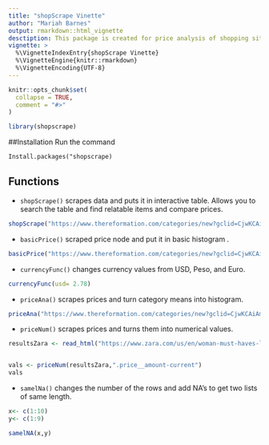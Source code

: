 ```yaml
---
title: "shopScrape Vinette"
author: "Mariah Barnes"
output: rmarkdown::html_vignette
desctiption: This package is created for price analysis of shopping sites.The motivation behind it is the problems that shoppers face when looking at two different sites and wanting to easily compare the prices. In this package will be ways to compare prices in a data frame while also searching the table. Other functions includes webscrapping for price barplots, currency changes, and parsing numbers. This can be used for big shoppping events like black Friday or even better cyber Monday.In the future I would like to update the currency function to take in more currencies and update the functionality of the barplots. 
vignette: >
  %\VignetteIndexEntry{shopScrape Vinette}
  %\VignetteEngine{knitr::rmarkdown}
  %\VignetteEncoding{UTF-8}
---
```


```r
knitr::opts_chunk$set(
  collapse = TRUE,
  comment = "#>"
)
```

```r
library(shopscrape)
```
##Installation
Run the command
```
Install.packages("shopscrape)
```
## Functions
  * `shopScrape()` scrapes data and puts it in interactive table.
  Allows you to search the table and find relatable items and compare prices.
```r
shopScrape("https://www.thereformation.com/categories/new?gclid=CjwKCAiAm7OMBhAQEiwArvGi3EYt2jozZbzQktEYy2iInclcxHpJKKnWfqu3Jo2mHfABJ-R90ghQVhoCmwAQAvD_BwE" , ".product-prices__price span , .product-summary__name a","https://www.zara.com/us/en/woman-must-haves-l4503.html?v1=1609213", ".price__amount-current , #main .link span")
```
  
  * `basicPrice()` scraped price node and put it in basic histogram .
```r
basicPrice("https://www.thereformation.com/categories/new?gclid=CjwKCAiAm7OMBhAQEiwArvGi3EYt2jozZbzQktEYy2iInclcxHpJKKnWfqu3Jo2mHfABJ-R90ghQVhoCmwAQAvD_BwE" , ".product-prices__price span , .product-summary__name a")
```
 
  * `currencyFunc()` changes currency values from USD, Peso, and Euro.
```r
currencyFunc(usd= 2.78)
```
  
  * `priceAna()` scrapes prices and turn category means into histogram. 
```r
priceAna("https://www.thereformation.com/categories/new?gclid=CjwKCAiAm7OMBhAQEiwArvGi3EYt2jozZbzQktEYy2iInclcxHpJKKnWfqu3Jo2mHfABJ-R90ghQVhoCmwAQAvD_BwE" , ".product-prices__price span , .product-summary__name a")
```
  
  * `priceNum()` scrapes prices and turns them into numerical values.

```r
resultsZara <- read_html("https://www.zara.com/us/en/woman-must-haves-l4503.html?v1=1609213")


vals <- priceNum(resultsZara,".price__amount-current")
vals

```
   
  * `samelNa()` changes the number of the rows and add NA's to get two lists of same length.
  
```r
x<- c(1:10)
y<- c(1:9)

samelNA(x,y)
```
  
